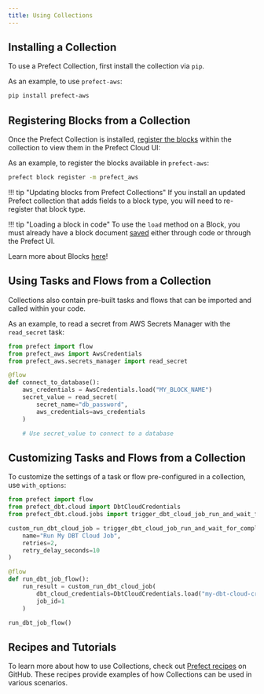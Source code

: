 ```yaml
---
title: Using Collections
---
```



## Installing a Collection

To use a Prefect Collection, first install the collection via `pip`.

As an example, to use `prefect-aws`:

```bash
pip install prefect-aws
```

## Registering Blocks from a Collection

Once the Prefect Collection is installed, [register the blocks](/2.7.11/concepts/blocks/#registering-blocks-for-use-in-the-prefect-ui) within the collection to view them in the Prefect Cloud UI:

As an example, to register the blocks available in `prefect-aws`:

```bash
prefect block register -m prefect_aws
```

!!! tip "Updating blocks from Prefect Collections"
    If you install an updated Prefect collection that adds fields to a block type, you will need to re-register that block type.

!!! tip "Loading a block in code"
    To use the `load` method on a Block, you must already have a block document [saved](/2.7.11/concepts/blocks/#saving-blocks) either through code or through the Prefect UI.

Learn more about Blocks [here](/2.7.11/concepts/blocks)!

## Using Tasks and Flows from a Collection

Collections also contain pre-built tasks and flows that can be imported and called within your code.

As an example, to read a secret from AWS Secrets Manager with the `read_secret` task:

```python
from prefect import flow
from prefect_aws import AwsCredentials
from prefect_aws.secrets_manager import read_secret

@flow
def connect_to_database():
    aws_credentials = AwsCredentials.load("MY_BLOCK_NAME")
    secret_value = read_secret(
        secret_name="db_password",
        aws_credentials=aws_credentials
    )

    # Use secret_value to connect to a database
```

## Customizing Tasks and Flows from a Collection

To customize the settings of a task or flow pre-configured in a collection, use `with_options`:
    
```python
from prefect import flow
from prefect_dbt.cloud import DbtCloudCredentials
from prefect_dbt.cloud.jobs import trigger_dbt_cloud_job_run_and_wait_for_completion

custom_run_dbt_cloud_job = trigger_dbt_cloud_job_run_and_wait_for_completion.with_options(
    name="Run My DBT Cloud Job",
    retries=2,
    retry_delay_seconds=10
)

@flow
def run_dbt_job_flow():
    run_result = custom_run_dbt_cloud_job(
        dbt_cloud_credentials=DbtCloudCredentials.load("my-dbt-cloud-credentials"),
        job_id=1
    )

run_dbt_job_flow()

``` 
## Recipes and Tutorials

To learn more about how to use Collections, check out [Prefect recipes](https://github.com/PrefectHQ/prefect-recipes#diving-deeper-) on GitHub. These recipes provide examples of how Collections can be used in various scenarios.
